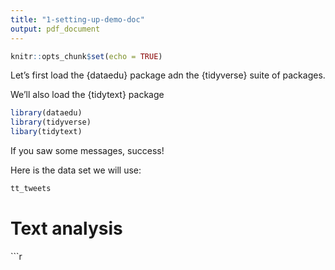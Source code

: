 ```yaml
---
title: "1-setting-up-demo-doc"
output: pdf_document
---
```


```r
knitr::opts_chunk$set(echo = TRUE)
```

Let's first load the {dataedu} package adn the {tidyverse} suite of packages.

We'll also load the {tidytext} package

```r
library(dataedu)
library(tidyverse)
libary(tidytext)
```

If you saw some messages, success!

Here is the data set we will use:

```r
tt_tweets
```

# Text analysis

```r



